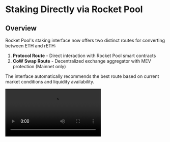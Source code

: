 
# Staking Directly via Rocket Pool

## Overview

Rocket Pool's staking interface now offers two distinct routes for converting between ETH and rETH:

1. **Protocol Route** - Direct interaction with Rocket Pool smart contracts
2. **CoW Swap Route** - Decentralized exchange aggregator with MEV protection (Mainnet only)

The interface automatically recommends the best route based on current market conditions and liquidity availability.

<video controls="controls" src="https://cdn-rocketpool.s3.us-west-2.amazonaws.com/stake_options.mp4" />

## Routing Options Explained

### Protocol Route

**How it works:** Direct interaction with Rocket Pool's deposit pool and smart contracts on-chain.

**Advantages:**
- Instant execution
- Predictable exchange rate based on current rETH/ETH ratio
- No intermediary tokens required (direct ETH ↔ rETH conversion)
- Lower complexity
- Always get exactly as much rETH as your ETH is worth (minus a 0.05% deposit fee)
- No slippage, no liquidity issues, no sandwiching or front-running

**Limitations:**
- Subject to deposit pool limits when staking
- Subject to liquidity availability when unstaking
- Requires gas fees for transaction
- Gas fees might be expensive for small amounts

### CoW Swap Route (Mainnet Only)

**How it works:** Uses CoW Protocol's batch auction system to find the best price across multiple DEXs.

**Advantages:**
- MEV (Maximum Extractable Value) protection against sandwich attacks
- Gasless execution - you only sign the order
- Often provides better rates through DEX aggregation
- Always available regardless of protocol deposit pool limits
- No gas fees for the swap itself

**Limitations:**
- Requires WETH wrapping/unwrapping steps (handled automatically)
- Orders may take 2-5 minutes to execute
- Orders can expire if not matched within the time limit
- Requires one-time token approvals

## Key Concepts

### WETH (Wrapped ETH)
When using CoW Swap, the interface automatically handles WETH conversions:
- WETH is an ERC-20 token representing ETH in a standardized format
- 1 WETH always equals 1 ETH
- The interface wraps ETH to WETH before trading and unwraps after
- You only pay gas for the initial wrap (one-time)

### Slippage Tolerance
For CoW Swap orders:
- Default: 0.5%
- Adjustable based on your preference
- Higher slippage = more likely to execute
- Lower slippage = better price protection

### Order Expiry
CoW Swap orders have a time limit:
- Default: 30 minutes
- Adjustable from 5 minutes to 24 hours
- Orders automatically cancel if not executed

### Better Rate Indicator
The interface shows which route offers better value:
- Green badge with "X% better" indicates the optimal route
- Automatically pre-selects the best option
- Updates in real-time as market conditions change

### Protocol Liquidity
When unstaking rETH:
- Protocol route requires available ETH in the deposit pool
- Shows "Insufficient liquidity" when pool is empty
- Automatically routes through CoW Swap when protocol liquidity is unavailable

## Getting Started

<div className="p-3">
  <Tabs>
    <Tab label="Preparing on the Hoodi Testnet">
      <p className="rspress-directive danger">
        <p className="rspress-directive-title">WARNING</p>
        When practicing staking on the test network, you **do not need to provide any of your real ETH** during this process.
        You will be given **fake test ETH** to use instead.

        **Do not attempt to move your real ETH on mainnet to the testnet or you will lose it permanently!**
      </p>

      Start by installing [MetaMask](https://metamask.io/) if you haven't already.
      Follow the instructions on their site to install the extension, create an account, and sign in.

      Next, open the MetaMask panel using its icon in your browser toolbar.

      You will need to add the Hoodi Testnet to MetaMask.

      Click on the top left dropdown & click the "Add Network" button.

      You will see a list of networks, Hoodi is not in this list so click the "Add a network manually" button.

      Fill in the following details:

      ```
      Network Name: Hoodi
      New RPC Url: https://rpc.hoodi.ethpandaops.io
      Chain ID: 560048
      Currency Symbol: ETH
      Block Explorer Url: https://hoodi.etherscan.io
      ```

      Then click Save. You should now see the Hoodi network in the top left dropdown.

      Click on the **network dropdown** in the top left of the Metamask extension & select **Hoodi Test Network**.

      Finally, add the rETH token to MetaMask so you can see your balance and access it for trading.
      Click the **Assets** tab, then click **Add Token**:

      <img src={mm_add_token} width="100%" height="auto" />

      Ensure that **Custom Token** is selected in this dialog.
      In the **Token Contract Address** box, put the following value:

      ```
      0x7322c24752f79c05ffd1e2a6fcb97020c1c264f1
      ```

      The **Token Symbol** should automatically be populated with `rETH`, and the **Decimals of Precision** should automatically be populated with `18`.

      Accept the rest of the prompts, and then you will see the rETH token appear in your list.

      Now that you have a wallet address in MetaMask, you need to fill it with some test ETH.
      Head over to the [Practicing with the Test Network](../testnet/overview#getting-test-eth-on-hoodi) page for a quick guide on how to use a testnet faucet to get some test ETH on Hoodi.

      Once you have some Hoodi ETH to test with, head to [https://testnet.rocketpool.net/](https://testnet.rocketpool.net/).

      **Note:** Testnet only supports Protocol routing. CoW Swap is available on mainnet only.
    </Tab>
    <Tab label="Preparing on Ethereum Mainnet">
      Start by installing [MetaMask](https://metamask.io/) if you haven't already.
      Follow the instructions on their site to install the extension, create an account, and sign in.

      Next, open the MetaMask panel using its icon in your browser toolbar.
      Click on the **network dropdown** in the toolbar at the top and ensure that **Ethereum Mainnet** is selected:

      <img src={mm_network_main} width="100%" height="auto" />

      Finally, add the rETH token to MetaMask so you can see your balance and access it for trading.
      Click the **Assets** tab, then click **Add Token**:

      <img src={mm_add_token} width="100%" height="auto" />

      Ensure that **Custom Token** is selected in this dialog.
      In the **Token Contract Address** box, put the following value:

      ```
      0xae78736Cd615f374D3085123A210448E74Fc6393
      ```

      The **Token Symbol** should automatically be populated with `rETH`, and the **Decimals of Precision** should automatically be populated with `18`.

      Accept the rest of the prompts, and then you will see the rETH token appear in your list.

      Now that you have a wallet address in MetaMask, you need to transfer some ETH into it.
      You will need to supply this from an existing wallet or buy ETH on an exchange.

      Once you have some ETH to stake, head to [https://stake.rocketpool.net/](https://stake.rocketpool.net/).
    </Tab>
  </Tabs>
</div>

## Staking ETH for rETH

Once you're at the staking site, click on the **connect wallet** button. Please read through and accept the Terms of Service & Privacy Policy, this will enable different ways to connect, then click **connect metamask**.

MetaMask will prompt you to select an account to connect to the website. Choose one, confirm a few permissions, and you'll see your balances update in the UI.

### Step 1: Enter Amount

Enter the amount of ETH you want to stake in the **Stake ETH** input field.

[Image placeholder: Input field with amount being entered]

### Step 2: Review Routing Options

The interface will display two routing options (mainnet only):

- **Protocol Card**: Shows if deposit pool is available or full
- **CoW Swap Card**: Shows estimated output and rate comparison

The better option will be highlighted with a green "X% better" badge and automatically selected.

[Image placeholder: Routing cards showing comparison]

### Step 3: Configure Settings (CoW Swap Only)

If using CoW Swap, you can optionally:
- Adjust slippage tolerance (default 0.5%)
- Set order expiry time (default 30 minutes)

### Step 4: Execute Transaction

<div className="p-3">
  <Tabs>
    <Tab label="Via Protocol">
      Click **Stake via Protocol** button.

      MetaMask will prompt you to:
      1. **Approve the transaction** with gas fees shown
      2. **Confirm the transaction**

      ::: danger IMPORTANT
      Check the total gas cost before approving - if it's very expensive relative to your stake amount, consider using CoW Swap instead!
      :::

      Once confirmed, the transaction will be mined and you'll receive your rETH immediately.

      <video controls="controls" src="https://cdn-rocketpool.s3.us-west-2.amazonaws.com/protocol_stake.mp4" />
    </Tab>
    <Tab label="Via CoW Swap">
      Click **Stake via CoW Swap** button.

      The process involves several automated steps:

      1. **WETH Wrapping** (if needed)
      - Approve ETH to WETH conversion
      - One-time gas fee required

      2. **WETH Approval** (first time only)
      - Approve CoW Protocol to use your WETH
      - One-time gas fee required

      3. **Sign Order**
      - Review order details
      - Sign with MetaMask (gasless)
      - No gas fees

      4. **Order Execution**
      - Monitor progress in modal
      - Typical wait: 2-5 minutes
      - Can close modal and continue browsing

      5. **Completion**
      - rETH automatically appears in wallet
      - View on Etherscan if needed

      <video controls="controls" src="https://cdn-rocketpool.s3.us-west-2.amazonaws.com/cowswap_stake.mp4" preload="auto"/>
    </Tab>
  </Tabs>
</div>

::: tip NOTE
It's **completely normal** to receive less rETH than the ETH you put in. rETH and ETH have a **dynamic exchange rate**: as the Rocket Pool network earns rewards, 1 rETH becomes worth more than 1 ETH.
:::

## Unstaking rETH for ETH

When you're ready to unstake and trade your rETH back for ETH, head back to the staking website and click on the **swap direction button** to switch to unstaking mode:

### Step 1: Enter Amount

Enter the amount of rETH you want to unstake in the **Unstake rETH** field.

### Step 2: Check Routing Availability

The interface will show:
- **Protocol liquidity** available in the deposit pool
- **Protocol card** status (available or "Insufficient liquidity")
- **CoW Swap card** with estimated ETH output

### Step 3: Execute Unstaking

<div className="p-3">
  <Tabs>
    <Tab label="Via Protocol">
      If protocol liquidity is available:

      1. Click **Unstake via Protocol**
      2. Confirm transaction in MetaMask
      3. Pay gas fees
      4. Receive ETH immediately

      ::: warning NOTE
      Protocol unstaking is only possible when the deposit pool has enough ETH. If you see "Insufficient liquidity", use CoW Swap instead.
      :::

      <video controls="controls" src="https://cdn-rocketpool.s3.us-west-2.amazonaws.com/unstake_mainnet.mp4" preload="auto"/>
    </Tab>
    <Tab label="Via CoW Swap">
      CoW Swap is always available for unstaking:

      1. **rETH Approval** (first time only)
      - Approve rETH for CoW Protocol
      - One-time gas fee

      2. **Sign Order**
      - Review details
      - Sign order (gasless)

      3. **Order Execution**
      - Monitor in modal
      - 2-5 minute wait

      4. **WETH Unwrapping** (automatic)
      - Receives WETH from swap
      - Automatically unwraps to ETH
      - ETH appears in wallet

      <video controls="controls" src="https://cdn-rocketpool.s3.us-west-2.amazonaws.com/cowswap_unstake.mp4" preload="auto"/>
    </Tab>
  </Tabs>
</div>

## Troubleshooting

### Common Issues

#### Order Expired (CoW Swap)
Your order didn't execute within the time limit.

**Solutions:**
- Increase order expiry time (up to 24 hours)
- Adjust slippage tolerance higher
- Try again with current market prices
- Use Protocol route if available

#### Insufficient Balance
Not enough ETH/rETH for the transaction.

**Solutions:**
- Check wallet balance
- Account for gas fees (Protocol route)
- Reduce stake/unstake amount

#### Pool Full (Protocol Staking)
Deposit pool has reached its limit.

**Solution:**
- Use CoW Swap route (automatically selected)
- Wait for node operators to pull ETH from pool
- Check back later for availability

#### Insufficient Liquidity (Protocol Unstaking)
Not enough ETH in deposit pool for unstaking.

**Solution:**
- Use CoW Swap route (automatically selected)
- Always available regardless of pool state

### Manual WETH Conversion

If you have WETH that wasn't automatically unwrapped:

1. Visit [swap.cow.fi](https://swap.cow.fi)
2. Connect your wallet
3. Swap WETH → ETH (1:1 ratio, gasless)

Or use Etherscan:
1. Go to WETH contract: `0xC02aaA39b223FE8D0A0e5C4F27eAD9083C756Cc2`
2. Connect wallet to "Write Contract"
3. Use `withdraw` function
4. Enter amount in Wei
5. Execute transaction

## Best Practices

### For Optimal Rates
- Let the interface auto-select the best route
- Check during low network activity for better protocol availability
- For large amounts, CoW Swap often provides better rates
- Adjust slippage carefully to balance execution likelihood vs price

### For Security
- Verify you're on the correct website: [https://stake.rocketpool.net](https://stake.rocketpool.net)
- Start with small test amounts
- Review all transaction details before confirming
- Keep some ETH for gas fees
- Only approve trusted contracts

### For Gas Optimization
- Compare gas costs between routes
- Batch transactions when possible
- Use CoW Swap for small amounts to avoid high gas fees
- Monitor gas prices at [etherscan.io/gastracker](https://etherscan.io/gastracker)

## Tax Implications

::: warning IMPORTANT
This section provides general educational information only. Tax laws vary significantly by jurisdiction and individual circumstances. **Always consult with a qualified tax professional** for advice specific to your situation.
:::

### Understanding rETH and Taxes

When staking with Rocket Pool, it's crucial to understand potential tax implications:

#### The Staking Transaction (ETH → rETH)

**Potential Tax Events:**
- **Token Swap**: Converting ETH to rETH may be considered a taxable event in many jurisdictions
- **Capital Gains/Losses**: If your ETH has appreciated since acquisition, you may owe capital gains tax
- **Cost Basis**: The value of rETH received becomes your new cost basis for future transactions

**Example Scenario:**
```
Bought 1 ETH at $1,000
Stake when ETH is worth $2,000
Potential taxable gain: $1,000
Your rETH cost basis: $2,000
```

#### Holding rETH (Earning Rewards)

**How rETH Appreciates:**
- rETH increases in value relative to ETH automatically
- No new tokens are received - the token itself appreciates
- This appreciation represents your staking rewards

**Tax Treatment Varies:**
- **Some jurisdictions**: Tax on appreciation only when realized (upon sale/swap)
- **Other jurisdictions**: May tax unrealized gains annually
- **Income vs. Capital Gains**: Classification affects tax rates

#### The Unstaking Transaction (rETH → ETH)

**Tax Considerations:**
- Converting rETH back to ETH is typically a taxable event
- Calculate gain/loss based on:
- **Cost basis**: Value when you acquired rETH
- **Disposal value**: Value when converting back to ETH
- The difference is your capital gain or loss

### Routing Method Tax Implications

#### Protocol Route
- Single taxable event per transaction
- Clear timestamp and value for tax records
- On-chain transaction provides permanent record

#### CoW Swap Route
- WETH wrapping/unwrapping typically not taxable (1:1 conversion)
- Main swap (ETH/WETH ↔ rETH) is the taxable event
- Order execution provides clear tax documentation

### Record Keeping Best Practices

**Essential Records to Maintain:**

1. **For Each Stake:**
- Date and time of transaction
- Amount of ETH staked
- Amount of rETH received
- ETH price at time of staking
- Transaction hash
- Gas fees paid

2. **While Holding:**
- Periodic snapshots of rETH/ETH exchange rate
- Your rETH balance over time
- Market values on key dates (year-end, etc.)

3. **For Each Unstake:**
- Date and time of transaction
- Amount of rETH unstaked
- Amount of ETH received
- ETH price at time of unstaking
- Transaction hash
- Gas fees paid

**Tools for Tracking:**
- Export transactions from Etherscan
- Use portfolio tracking apps that support rETH
- Maintain a spreadsheet with all transactions
- Consider using crypto tax software

### Tax Optimization Strategies

**Timing Considerations:**
- **Tax-Loss Harvesting**: Unstake during market downturns if you have losses to offset gains
- **Long-term vs. Short-term**: Many jurisdictions favor long-term holdings (typically >1 year)
- **Year-end Planning**: Consider timing of transactions around tax year boundaries

**Cost Basis Methods:**
- **FIFO (First In, First Out)**: Default in many jurisdictions
- **LIFO (Last In, First Out)**: May be available in some regions
- **Specific Identification**: Track specific rETH portions if allowed

### Common Tax Scenarios

#### Scenario 1: Regular Staking
```
Action: Stake 10 ETH for 9.5 rETH
Tax Event: Disposal of ETH, acquisition of rETH
Report: Capital gain/loss on ETH disposal
Track: 9.5 rETH with new cost basis
```

#### Scenario 2: Partial Unstaking
```
Action: Unstake 5 rETH for 5.3 ETH
Tax Event: Disposal of rETH, acquisition of ETH
Report: Capital gain/loss on rETH disposal
Track: Remaining rETH balance and cost basis
```

#### Scenario 3: DeFi Integration
```
Action: Use rETH in DeFi protocols
Tax Event: Each protocol interaction may be taxable
Report: Track all movements and value changes
Track: Yields, swaps, and liquidity provisions
```

### Jurisdiction-Specific Considerations

**United States:**
- IRS treats crypto-to-crypto swaps as taxable
- Staking rewards may be taxable when received or when sold (evolving guidance)
- Form 8949 and Schedule D for reporting

**European Union:**
- Tax treatment varies by member state
- Some countries tax upon realization, others annually
- Consider local crypto tax regulations

**United Kingdom:**
- HMRC treats staking rewards as income or capital gains depending on circumstances
- Detailed record keeping required
- Consider "bed and breakfasting" rules

**Other Jurisdictions:**
- Research your local tax authority's crypto guidance
- Many countries are still developing frameworks
- Professional advice strongly recommended

### Using Tax Software

**Popular Crypto Tax Tools:**
- Most support rETH tracking
- Can import from Etherscan
- Calculate gains/losses automatically
- Generate tax reports for your jurisdiction

**Integration Tips:**
1. Import all wallet addresses
2. Verify rETH/ETH transactions are correctly classified
3. Ensure exchange rates are accurate
4. Review calculated gains/losses
5. Export reports for tax filing

### Red Flags to Avoid

**Common Mistakes:**
- Not tracking cost basis
- Forgetting to report staking transactions
- Ignoring small transactions
- Missing DeFi interactions
- Incorrect exchange rate data

**Audit Preparation:**
- Keep all transaction records
- Document your calculation methods
- Save exchange rate sources
- Maintain wallet ownership proof
- Store records for required retention period

## FAQs

**Q: Which route should I choose?**
A: The interface automatically recommends the best route with a green "better rate" badge. Generally, use the recommended option.

**Q: Why does CoW Swap sometimes offer better rates?**
A: CoW Swap aggregates liquidity from multiple DEXs and uses batch auctions to find optimal prices, often beating the fixed protocol rate.

**Q: Is CoW Swap really gasless?**
A: Order creation and signing are gasless. You only pay gas for initial WETH wrapping and token approvals (one-time setup).

**Q: How long do CoW Swap orders take?**
A: Typically 2-5 minutes, but can vary based on market conditions.

**Q: What happens if my CoW Swap order expires?**
A: Nothing is lost. Your tokens remain in your wallet. You can place a new order with adjusted parameters.

**Q: Why is the Protocol route sometimes unavailable?**
A: **For staking:** Deposit pool is full. **For unstaking:** Insufficient ETH liquidity. These are temporary states that change as users interact with the protocol.

**Q: Are staking transactions taxable?**
A: In most jurisdictions, yes. Converting ETH to rETH and back are typically taxable events. Consult a tax professional for your specific situation.

**Q: How do I track my rETH cost basis?**
A: Record the value of ETH when you stake it - this becomes your rETH cost basis. Use transaction hashes, timestamps, and prices for accurate records.

**Q: Is moving between Protocol and CoW Swap routes different for taxes?**
A: The tax treatment is typically the same - both involve exchanging ETH for rETH. The route chosen doesn't usually affect tax obligations, though record keeping may differ slightly.

## Additional Resources

- [Rocket Pool Documentation](https://docs.rocketpool.net)
- [CoW Swap Documentation](https://docs.cow.fi)
- [Rocket Pool Discord](https://discord.gg/rocketpool)
- [Etherscan Gas Tracker](https://etherscan.io/gastracker)

## Contract Addresses

### Mainnet
- **rETH Token:** `0xae78736Cd615f374D3085123A210448E74Fc6393`
- **WETH Token:** `0xC02aaA39b223FE8D0A0e5C4F27eAD9083C756Cc2`
- **Rocket Storage:** `0x1d8f8f00cfa6758d7bE78336684788Fb0ee0Fa46`
- **CoW Protocol VaultRelayer:** `0xC92E8bdf79f0507f65a392b0ab4667716BFE0110`

### Hoodi Testnet
- **rETH Token:** `0x7322c24752f79c05ffd1e2a6fcb97020c1c264f1`
- Check [Rocket Pool Documentation](https://docs.rocketpool.net) for other Hoodi testnet addresses.

---

That's all there is to staking with Rocket Pool! We hope you find the new routing options helpful in getting the best value for your stake.

Feel free to swing by [our Discord server](https://discord.gg/rocketpool) to let us know what you thought of it and keep tabs on the project as it evolves.